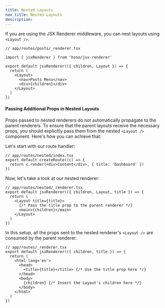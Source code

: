 ```yaml
---
title: Nexted Layouts
nav_title: Nested Layouts
description:
---
```


If you are using the JSX Renderer middleware, you can nest layouts using ` <Layout />`.

```tsx
// app/routes/posts/_renderer.tsx

import { jsxRenderer } from 'hono/jsx-renderer'

export default jsxRenderer(({ children, Layout }) => {
  return (
    <Layout>
      <nav>Posts Menu</nav>
      <div>{children}</div>
    </Layout>
  )
})
```

#### Passing Additional Props in Nested Layouts

Props passed to nested renderers do not automatically propagate to the parent renderers. To ensure that the parent layouts receive the necessary props, you should explicitly pass them from the nested `<Layout />` component. Here's how you can achieve that:

Let's start with our route handler:

```tsx
// app/routes/nested/index.tsx
export default createRoute((c) => {
  return c.render(<div>Content</div>, { title: 'Dashboard' })
})
```

Now, let's take a look at our nested renderer:

```tsx
// app/routes/nested/_renderer.tsx
export default jsxRenderer(({ children, Layout, title }) => {
  return (
    <Layout title={title}>
      {/* Pass the title prop to the parent renderer */}
      <main>{children}</main>
    </Layout>
  )
})
```

In this setup, all the props sent to the nested renderer's `<Layout />` are consumed by the parent renderer:

```tsx
// app/routes/_renderer.tsx
export default jsxRenderer(({ children, title }) => {
  return (
    <html lang='en'>
      <head>
        <title>{title}</title> {/* Use the title prop here */}
      </head>
      <body>
        {children} {/* Insert the Layout's children here */}
      </body>
    </html>
  )
})
```

